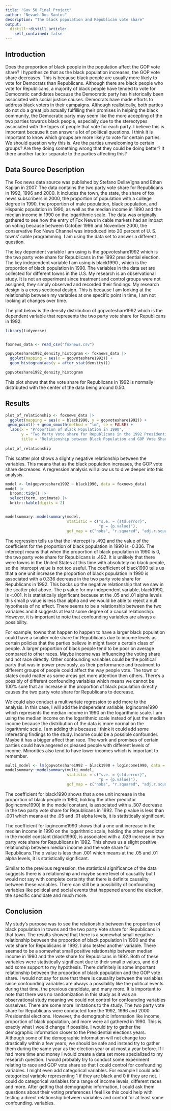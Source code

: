 ```yaml
---
title: "Gov 50 Final Project"
author: "Nevaeh Dos Santos"
description: "The black population and Republican vote share"
output:
  distill::distill_article:
    self_contained: false
---
```




## Introduction

Does the proportion of black people in the population affect the GOP vote share? I hypothesize that as the black population increases, the GOP vote share decreases. This is because black people are usually more likely to vote for Democrats than Republicans. Although there are black people who vote for Republicans, a majority of black people have tended to vote for Democratic candidates because the Democratic party has historically been associated with social justice causes. Democrats have made efforts to address black voters in their campaigns. Although realistically, both parties do not do a great job actually fulfilling their promises in helping the black community, the Democratic party may seem like the more accepting of the two parties towards black people, especially due to the stereotypes associated with the types of people that vote for each party. I believe this is important because it can answer a lot of political questions. I think it is important to know which groups are more likely to vote for certain parties. We should question why this is. Are the parties unwelcoming to certain groups? Are they doing something wrong that they could be doing better? It there another factor separate to the parties affecting this? 

## Data Source Description

The Fox news data source was published by  Stefano DellaVigna and Ethan Kaplan in 2007. The data contains the two party vote share for Republicans in 1992, 1996 and 2000. It includes the town, the state, the share of fox news subscribers in 2000, the proportion of population with a college degree in 1990, the proportion of male population, black population, and Hispanic population  in 1990, as well as the median income in 1990 and the median income in 1990 on the logarithmic scale. The data was originally gathered to see how the entry of Fox News in cable markets had an impact on voting because between October 1996 and November 2000, the conservative Fox News Channel was introduced into 20 percent of U. S. towns' cable programming. I am using the data set to answer a different question.

The key dependent variable I am using is the gopvoteshare1992 which is the two party vote share for Republicans in the 1992 presidential election. The key independent variable I am using is black1990 , which is the proportion of black population in 1990. The variables in the data set are collected for different towns in the U.S. My research is an observational study. It is not an experiment since treatment and control groups were not assigned, they simply observed and recorded their findings. My research design is a cross sectional design. This is because I am looking at the relationship between my variables at one specific point in time, I am not looking at changes over time. 


The plot below is the density distribution of gopvoteshare1992 which is the dependent variable that represents the two party vote share for Republicans in 1992.


```r
library(tidyverse)


foxnews_data <- read_csv("foxnews.csv")

gopvoteshare1992_density_histogram <- foxnews_data |>
  ggplot(mapping = aes(x = gopvoteshare1992)) +
  geom_histogram(aes(y = after_stat(density)))

gopvoteshare1992_density_histogram
```

This plot shows that the vote share for Republicans in 1992 is normally distributed with the center of the data being around 0.50.
 
## Results 

```r
plot_of_relationship <- foxnews_data |>
  ggplot(mapping = aes(x = black1990, y = gopvoteshare1992)) +
 geom_point() + geom_smooth(method = "lm", se = FALSE) +  
  labs(x = "Proportion of Black Population in 1990",
       y = "Two Party Vote share for Republicans in the 1992 Presidential Election",
       title = "Relationship between Black Population and GOP Vote Share in 1992")
  
plot_of_relationship
```

This scatter plot shows a slightly negative relationship between the variables. This means that as the black population increases, the GOP vote share decreases. A regression analysis will allow us to dive deeper into this analysis.  

 
```r
model <- lm(gopvoteshare1992 ~ black1990, data = foxnews_data)
model |>
  broom::tidy() |>
  select(term, estimate) |>
  knitr::kable(digits = 2)


modelsummary::modelsummary(model,
                           statistic = c("s.e. = {std.error}",
                                         "p = {p.value}"),
                           gof_map = c("nobs", "r.squared", "adj.r.squared"))
```
 

The regression tells us that the intercept is .492 and the value of the coefficient for the proportion of black population in 1990 is -0.336. The intercept means that when the proportion of black population in 1990 is 0, the two party vote share for Republicans is .492. It is unlikely that there were towns in the United States at this time with absolutely no black people, so the intercept value is not too useful. 
The coefficient of black1990 tells us that a one unit increase the proportion of black population in 1990 is associated with a 0.336 decrease in the two party vote share for Republicans in 1992. This backs up the negative relationship that we saw in the scatter plot above.  The p value for my independent variable, black1990, is <.001. It is statistically significant because at the .05 and .01 alpha levels this small p value is less than alpha and we would be able to reject a null hypothesis of no effect. There seems to be a relationship between the two variables and it suggests at least some degree of a causal relationship. However, it is important to note that confounding variables are always a possibility. 

For example, towns that happen to happen to have a larger black population could have a smaller vote share for Republicans due to income levels as certain policies that the parties believe in might favor a certain class of people. A larger proportion of black people tend to be poor on average compared to other races. Maybe income was influencing the voting share and not race directly. Other confounding variables could be the political party that was in power previously, as their performance and treatment to different groups of people could affect the way people vote. The town or states could matter as some areas get more attention then others. There's a possibly of different confounding variables which means we cannot be 100% sure that an increase in the proportion of black population directly causes the two party vote share for Republicans to decrease. 
 
We could also conduct a multivariate regression to add more to the analysis. In this case, I will add the independent variable, logincome1990 which represents the median income in 1990 on the logarithmic scale. I am using the median income on the logarithmic scale instead of just the median income because the distribution of the data is more normal on the logarithmic scale. I am adding this because I think it could add some interesting findings to the study. Income could be a possible confounder. Maybe it has a bigger affect than race. The work and promises of certain parties could have angered or pleased people with different levels of income. Minorities also tend to have lower incomes which is important to remember.


```r
multi_model <- lm(gopvoteshare1992 ~ black1990 + logincome1990, data = foxnews_data)
modelsummary::modelsummary(multi_model,
                           statistic = c("s.e. = {std.error}",
                                         "p = {p.value}"),
                           gof_map = c("nobs", "r.squared", "adj.r.squared"))
```


The coefficient for black1990 shows that a one unit increase in the proportion of black people in 1990, holding the other predictor (logincome1990) in the model constant, is associated with a .307 decrease in the two party vote share for Republicans in 1992. The p value is less than .001 which means at the .05 and .01 alpha levels, it is statistically significant. 

The coefficient for logincome1990 shows that a one unit increase in the median income in 1990 on the logarithmic scale, holding the other predictor in the model constant (black1990), is associated with a .029 increase in two party vote share for Republicans in 1992. This shows us a slight positive relationship between median income and the vote share for Republicans.The p value is less than .001 which means at the .05 and .01 alpha levels, it is statistically significant.
 
Similar to the previous regression, the statistical significance of the data suggests there is a relationship and maybe some level of causality but I would not say with complete certainty that there is definite causality between these variables.  There can still be a possibility of confounding variables like political and social events that happened around the election, the specific candidate and much more. 
 
## Conclusion

My study's purpose was to see the relationship between the proportion of black population in towns and the two party Vote share for Republicans in that town. The results showed that there is a somewhat small negative relationship between the proportion of black population in 1990 and the vote share for Republicans in 1992. I also tested another variable. There seemed to be a somewhat small positive relationship between median income in 1990 and the vote share for Republicans in 1992. 
Both of these variables were statistically significant due to their small p values, and did add some support to my hypothesis. There definitely is some important relationship between the proportion of black population and the GOP vote share. I would not say for sure that there is causality between the variables since confounding variables are always a possibility like the political events during that time, the previous candidate, and many more. It is important to note that there was no randomization in this study as it was an observational study meaning we could not control for confounding variables ourselves. There are some more limitations to the study. The two party vote share for Republicans were conducted fore the 1992, 1996 and 2000 Presidential elections. However, the demographic information like income, proportion of black population, and more were all gathered in 1990. This is exactly what I would change if possible. I would try to gather the demographic information closer to the Presidential elections years. Although some of the demographic information will not change too drastically within a few years, we should be safe and instead try to gather them during the same year as the election year or at most a year before. If I had more time and money I would create a data set more specialized to my research question. I would probably try to conduct some experiment relating to race and GOP vote share so that I could control for confounding variables. I might even add categorical variables. For example I could add categorical variable representing 1 if they are black and 0 if they are not. I could do categorical variables for a range of income levels, different races and more. After getting that demographic information, I could ask them questions about their voting preferences  I feel like this could help with testing a direct relationship between variables and control for at least some confounding. variables.
